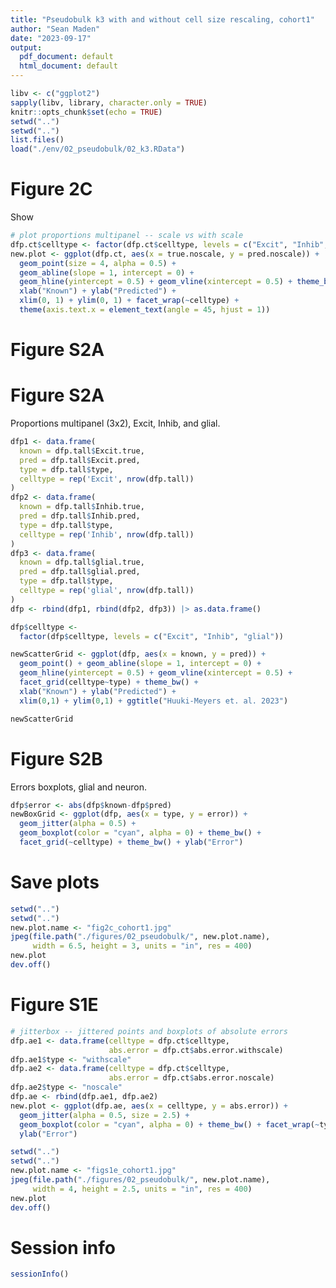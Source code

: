 ```yaml
---
title: "Pseudobulk k3 with and without cell size rescaling, cohort1"
author: "Sean Maden"
date: "2023-09-17"
output:
  pdf_document: default
  html_document: default
---
```


```r
libv <- c("ggplot2")
sapply(libv, library, character.only = TRUE)
knitr::opts_chunk$set(echo = TRUE)
setwd("..")
setwd("..")
list.files()
load("./env/02_pseudobulk/02_k3.RData")
```

# Figure 2C 

Show

```r
# plot proportions multipanel -- scale vs with scale
dfp.ct$celltype <- factor(dfp.ct$celltype, levels = c("Excit", "Inhib", "glial"))
new.plot <- ggplot(dfp.ct, aes(x = true.noscale, y = pred.noscale)) + 
  geom_point(size = 4, alpha = 0.5) + 
  geom_abline(slope = 1, intercept = 0) + 
  geom_hline(yintercept = 0.5) + geom_vline(xintercept = 0.5) + theme_bw() +
  xlab("Known") + ylab("Predicted") +
  xlim(0, 1) + ylim(0, 1) + facet_wrap(~celltype) +
  theme(axis.text.x = element_text(angle = 45, hjust = 1))
```

# Figure S2A

# Figure S2A

Proportions multipanel (3x2), Excit, Inhib, and glial.

```r
dfp1 <- data.frame(
  known = dfp.tall$Excit.true,
  pred = dfp.tall$Excit.pred,
  type = dfp.tall$type,
  celltype = rep('Excit', nrow(dfp.tall))
)
dfp2 <- data.frame(
  known = dfp.tall$Inhib.true,
  pred = dfp.tall$Inhib.pred,
  type = dfp.tall$type,
  celltype = rep('Inhib', nrow(dfp.tall))
)
dfp3 <- data.frame(
  known = dfp.tall$glial.true,
  pred = dfp.tall$glial.pred,
  type = dfp.tall$type,
  celltype = rep('glial', nrow(dfp.tall))
)
dfp <- rbind(dfp1, rbind(dfp2, dfp3)) |> as.data.frame()

dfp$celltype <- 
  factor(dfp$celltype, levels = c("Excit", "Inhib", "glial"))

newScatterGrid <- ggplot(dfp, aes(x = known, y = pred)) +
  geom_point() + geom_abline(slope = 1, intercept = 0) + 
  geom_hline(yintercept = 0.5) + geom_vline(xintercept = 0.5) +
  facet_grid(celltype~type) + theme_bw() +
  xlab("Known") + ylab("Predicted") +
  xlim(0,1) + ylim(0,1) + ggtitle("Huuki-Meyers et. al. 2023")

newScatterGrid
```

# Figure S2B

Errors boxplots, glial and neuron.

```r
dfp$error <- abs(dfp$known-dfp$pred)
newBoxGrid <- ggplot(dfp, aes(x = type, y = error)) +
  geom_jitter(alpha = 0.5) + 
  geom_boxplot(color = "cyan", alpha = 0) + theme_bw() +
  facet_grid(~celltype) + theme_bw() + ylab("Error")
```

# Save plots

```r
setwd("..")
setwd("..")
new.plot.name <- "fig2c_cohort1.jpg"
jpeg(file.path("./figures/02_pseudobulk/", new.plot.name), 
     width = 6.5, height = 3, units = "in", res = 400)
new.plot
dev.off()
```

# Figure S1E

```r
# jitterbox -- jittered points and boxplots of absolute errors
dfp.ae1 <- data.frame(celltype = dfp.ct$celltype,
                      abs.error = dfp.ct$abs.error.withscale)
dfp.ae1$type <- "withscale"
dfp.ae2 <- data.frame(celltype = dfp.ct$celltype,
                      abs.error = dfp.ct$abs.error.noscale)
dfp.ae2$type <- "noscale"
dfp.ae <- rbind(dfp.ae1, dfp.ae2)
new.plot <- ggplot(dfp.ae, aes(x = celltype, y = abs.error)) + 
  geom_jitter(alpha = 0.5, size = 2.5) + 
  geom_boxplot(color = "cyan", alpha = 0) + theme_bw() + facet_wrap(~type) +
  ylab("Error")

```

```r
setwd("..")
setwd("..")
new.plot.name <- "figs1e_cohort1.jpg"
jpeg(file.path("./figures/02_pseudobulk/", new.plot.name), 
     width = 4, height = 2.5, units = "in", res = 400)
new.plot
dev.off()
```

# Session info

```r
sessionInfo()
```

